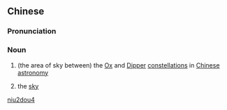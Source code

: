 ==Chinese==
{{zh-forms}}

===Pronunciation===
{{zh-pron
|m=niúdòu
|cat=n
}}

===Noun===
{{zh-noun}}

# {{lb|zh|archaic}} (the area of sky between) the [[w:Ox (Chinese constellation)|Ox]] and [[w:Dipper (Chinese constellation)|Dipper]] [[constellation]]s in [[Chinese]] [[astronomy]]
# {{lb|zh|archaic}} the [[sky]]

[[Category:Mandarin archaic terms|niu2dou4]]